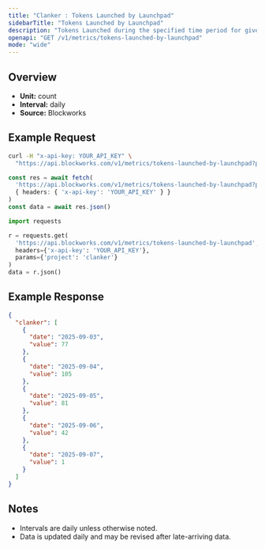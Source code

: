 ```yaml
---
title: "Clanker : Tokens Launched by Launchpad"
sidebarTitle: "Tokens Launched by Launchpad"
description: "Tokens Launched during the specified time period for given launchpad."
openapi: "GET /v1/metrics/tokens-launched-by-launchpad"
mode: "wide"
---
```


## Overview

- **Unit:** count
- **Interval:** daily
- **Source:** Blockworks

## Example Request

<CodeGroup>

```bash cURL
curl -H "x-api-key: YOUR_API_KEY" \
  "https://api.blockworks.com/v1/metrics/tokens-launched-by-launchpad?project=clanker"
```

```typescript TypeScript
const res = await fetch(
  'https://api.blockworks.com/v1/metrics/tokens-launched-by-launchpad?project=clanker',
  { headers: { 'x-api-key': 'YOUR_API_KEY' } }
)
const data = await res.json()
```

```python Python
import requests

r = requests.get(
  'https://api.blockworks.com/v1/metrics/tokens-launched-by-launchpad',
  headers={'x-api-key': 'YOUR_API_KEY'},
  params={'project': 'clanker'}
)
data = r.json()
```

</CodeGroup>

## Example Response

```json
{
  "clanker": [
    {
      "date": "2025-09-03",
      "value": 77
    },
    {
      "date": "2025-09-04",
      "value": 105
    },
    {
      "date": "2025-09-05",
      "value": 81
    },
    {
      "date": "2025-09-06",
      "value": 42
    },
    {
      "date": "2025-09-07",
      "value": 1
    }
  ]
}
```

## Notes
- Intervals are daily unless otherwise noted.
- Data is updated daily and may be revised after late-arriving data.
